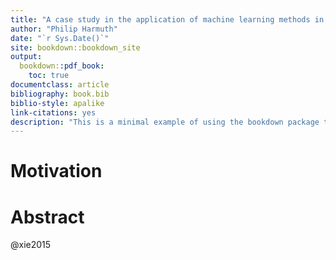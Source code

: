 ```yaml
--- 
title: "A case study in the application of machine learning methods in non-life insurance"
author: "Philip Harmuth"
date: "`r Sys.Date()`"
site: bookdown::bookdown_site
output:
  bookdown::pdf_book:
    toc: true
documentclass: article
bibliography: book.bib
biblio-style: apalike
link-citations: yes
description: "This is a minimal example of using the bookdown package to write a book. The output format for this example is bookdown::gitbook."
---
```


# Motivation

# Abstract
@xie2015